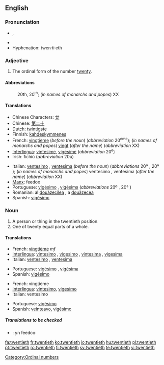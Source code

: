 ==English==

===Pronunciation===
*{{IPA|/ˈtwɛntiəθ/}}, {{SAMPA|/"twEnti@T/}}
*{{audio|en-us-twentieth.ogg|Audio (US)}}
*Hyphenation: twen·ti·eth

===Adjective===
{{en-adj|-}}

# The ordinal form of the number [[twenty]].

====Abbreviations====
:20th, 20<sup>th</sup>; (''in names of monarchs and popes'') XX

====Translations====
{{trans-top|ordinal}}
*Chinese Characters: [[廿]]
*Chinese: [[第二十]]
*Dutch: [[twintigste]]
*Finnish: [[kahdeskymmenes]]
*French: [[vingtième]] (''before the noun'') (''abbreviation'' 20<sup>ème</sup>); (''in names of monarchs and popes'') [[vingt]] (''after the name'') (''abbreviation'' XX)
*[[Interlingua]]: [[vintesime]], [[vigesime]] (''abbreviation'' 20<sup>e</sup>)
*Irish: fichiú (''abbreviation'' 20ú)
{{trans-mid}}
*Italian: [[ventesimo]] {{m}}, [[ventesima]] {{f}} (''before the noun'') (''abbreviations'' 20º {{m}}, 20ª {{f}}); (''in names of monarchs and popes'') ventesimo {{m}}, ventesima {{f}} (''after the name'') (''abbreviation'' XX)
*[[Manx]]: feedoo
*Portuguese: [[vigésimo]] {{m}}, [[vigésima]] {{f}} (''abbreviations'' 20º {{m}}, 20ª {{f}})
*Romanian: al [[douăzecilea]] {{m}}, a [[douăzecea]] {{f}}
*Spanish: [[vigésimo]]
{{trans-bottom}}

===Noun===
{{en-noun}}

# A person or thing in the twentieth position.
# One of twenty equal parts of a whole.

====Translations====
{{trans-top|ordinal object}}
*French: [[vingtième]] ''mf''
*[[Interlingua]]: [[vintesimo]] {{m}}, [[vigesimo]] {{m}}, [[vintesima]] {{f}}, [[vigesima]] {{f}}
*Italian: [[ventesimo]] {{m}}, [[ventesima]] {{f}}
{{trans-mid}}
*Portuguese: [[vigésimo]] {{m}}, [[vigésima]] {{f}}
*Spanish: [[vigésimo]]
{{trans-bottom}}

{{trans-top|portion of whole}}
*French: vingtième {{m}}
*[[Interlingua]]: [[vintesimo]], [[vigesimo]]
*Italian: ventesimo {{m}} 
{{trans-mid}}
*Portuguese: [[vigésimo]] {{m}} 
*Spanish: [[veinteavo]], [[vigésimo]]
{{trans-bottom}}

===== Translations to be checked =====
{{checktrans}}
{{top}}
*{{ttbc|Manx}}: yn feedoo
{{bottom}}

[[Category:Ordinal numbers]]

[[fa:twentieth]]
[[fr:twentieth]]
[[ko:twentieth]]
[[io:twentieth]]
[[hu:twentieth]]
[[pl:twentieth]]
[[pt:twentieth]]
[[ro:twentieth]]
[[fi:twentieth]]
[[sv:twentieth]]
[[te:twentieth]]
[[vi:twentieth]]
